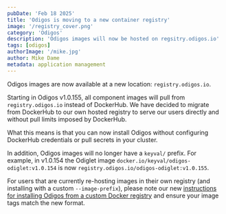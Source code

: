 ```yaml
---
pubDate: 'Feb 18 2025'
title: 'Odigos is moving to a new container registry'
image: '/registry_cover.png'
category: 'Odigos'
description: 'Odigos images will now be hosted on regsitry.odigos.io'
tags: [odigos]
authorImage: '/mike.jpg'
author: Mike Dame
metadata: application management
---
```


Odigos images are now available at a new location: `registry.odigos.io`.

Starting in Odigos v1.0.155, all component images will pull from
`registry.odigos.io` instead of DockerHub. We have decided to migrate
from DockerHub to our own hosted registry to serve our users directly
and without pull limits imposed by DockerHub.

What this means is that you can now install Odigos without configuring
DockerHub credentials or pull secrets in your cluster.

In addition, Odigos images will no longer have a `keyval/` prefix. For
example, in v1.0.154 the Odiglet image
`docker.io/keyval/odigos-odiglet:v1.0.154` is now
`registry.odigos.io/odigos-odiglet:v1.0.155`.

For users that are currently re-hosting images in their own registry
(and installing with a custom `--image-prefix`), please note our new
[instructions for installing Odigos from a custom Docker
registry](https://docs.odigos.io/setup/docker-registry) and ensure
your image tags match the new format.
